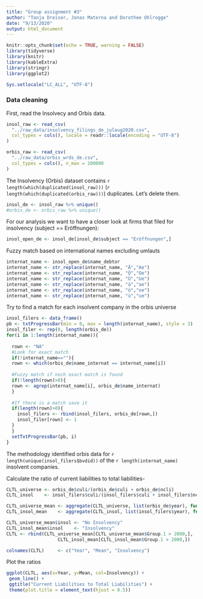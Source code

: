 ```yaml
---
title: "Group assignment #3"
author: "Tanja Dreiser, Jonas Materna and Dorothee Ohlrogge"
date: "9/13/2020"
output: html_document
---
```

  
```r
knitr::opts_chunk$set(echo = TRUE, warning = FALSE)
library(tidyverse)
library(knitr)
library(kableExtra)
library(stringr)
library(ggplot2)

Sys.setlocale("LC_ALL", "UTF-8")
```

### Data cleaning
First, read the Insolvecy and Orbis data. 

```r
insol_raw <- read_csv(
  "../raw_data/insolvency_filings_de_julaug2020.csv",
  col_types = cols(), locale = readr::locale(encoding = "UTF-8")
)
```

```r
orbis_raw <- read_csv(
  "../raw_data/orbis_wrds_de.csv",
  col_types = cols(), n_max = 100000
)
```
The Insolvency (Orbis) dataset contains `r length(which(duplicated(insol_raw)))` (`r length(which(duplicated(orbis_raw)))`) duplicates. Let's delete them.

```r
insol_de <- insol_raw %>% unique()
#orbis_de <- orbis_raw %>% unique()
```


For our analysis we want to have a closer look at firms that filed for insolvency (subject == Eröffnungen):
```r
insol_open_de <- insol_de[insol_de$subject == "Eröffnungen",]
```


Fuzzy match based on international names excluding umlauts
```r
internat_name <- insol_open_de$name_debtor
internat_name <- str_replace(internat_name, "Ä","Ae")
internat_name <- str_replace(internat_name, "Ö","Oe")
internat_name <- str_replace(internat_name, "Ü","Ue")
internat_name <- str_replace(internat_name, "ä","ae")
internat_name <- str_replace(internat_name, "ö","oe")
internat_name <- str_replace(internat_name, "ü","ue")
```


Try to find a match for each insolvent company in the orbis universe
```r
insol_filers <- data_frame()
pb <- txtProgressBar(min = 0, max = length(internat_name), style = 3)
insol_filer <- rep(0, length(orbis_de))
for(i in 1:length(internat_name)){
  
  rown <- "NA"
  #Look for exact match
  if(!internat_name==""){
  rown <- which(orbis_de$name_internat == internat_name[i])
  
  #Fuzzy match if noch exact match is found
  if(!length(rown)>0){
  rown <- agrep(internat_name[i], orbis_de$name_internat)
  }
  
  #If there is a match save it
  if(length(rown)>0){
    insol_filers <- rbind(insol_filers, orbis_de[rown,])
    insol_filer[rown] <- 1
  }
  }
  setTxtProgressBar(pb, i)
}
```

The methodology identified orbis data for `r length(unique(insol_filers$bvdid))` of the `r length(internat_name)` insolvent companies.

Calculate the ratio of current liabilities to total liabilities-
```r
CLTL_universe <- orbis_de$culi/(orbis_de$culi + orbis_de$ncli)
CLTL_insol    <- insol_filers$culi/(insol_filers$culi + insol_filers$ncli)

CLTL_universe_mean <- aggregate(CLTL_universe, list(orbis_de$year), function(x) mean(x, na.rm=TRUE))
CLTL_insol_mean    <- aggregate(CLTL_insol, list(insol_filers$year), function(x) mean(x, na.rm=TRUE))

CLTL_universe_mean$insol <- "No Insolvency"
CLTL_insol_mean$insol    <- "Insolvency"
CLTL <- rbind(CLTL_universe_mean[CLTL_universe_mean$Group.1 > 2000,], 
                   CLTL_insol_mean[CLTL_insol_mean$Group.1 > 2000,])

colnames(CLTL)     <- c("Year", "Mean", "Insolvency")
```

Plot the ratios

```r


ggplot(CLTL, aes(x=Year, y=Mean, col=Insolvency)) +
 geom_line() +
 ggtitle("Current Liabilities to Total Liabilities") +
 theme(plot.title = element_text(hjust = 0.5))


```

